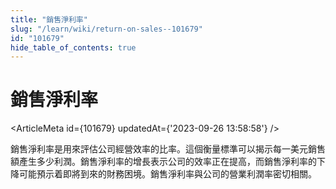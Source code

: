 ```yaml
---
title: "銷售淨利率"
slug: "/learn/wiki/return-on-sales--101679"
id: "101679"
hide_table_of_contents: true
---
```



# 銷售淨利率

<ArticleMeta id={101679} updatedAt={'2023-09-26 13:58:58'} />
<div className='border-solid border-b border-t-0 my-4 border-[var(--ifm-color-gray-300)]' />

銷售淨利率是用來評估公司經營效率的比率。這個衡量標準可以揭示每一美元銷售額產生多少利潤。銷售淨利率的增長表示公司的效率正在提高，而銷售淨利率的下降可能預示着即將到來的財務困境。銷售淨利率與公司的營業利潤率密切相關。
